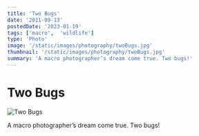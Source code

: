```yaml
---
title: 'Two Bugs'
date: '2011-09-13'
postedDate: '2023-01-19'
tags: ['macro',  'wildlife']
type: 'Photo'
image: '/static/images/photography/twoBugs.jpg'
thumbnail: '/static/images/photography/twoBugs.jpg'
summary: 'A macro photographer’s dream come true. Two bugs!'
---
```


# Two Bugs

![Two Bugs](/static/images/photography/twoBugs.jpg)

A macro photographer’s dream come true. Two bugs!

